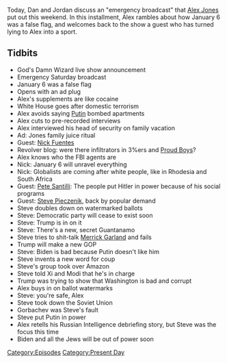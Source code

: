 {{DEFAULTSORT:
    #_EPISODE_0568:June 19, 2021
}}{{Episode
    | title           = June 19, 2021
    | caption         = Listen to this episode on [https://knowledgefight.libsyn.com/568-june-19-2021 Libsyn] [https://open.spotify.com/episode/06JOhdgR1Bs3JBEgbTwhwy Spotify], Read the [[Transcript/568: June 19, 2021|Unofficial Transcript]]
    | episodeNumber   = 568
    | length          = 01:18:49
    | airDate         = June 21, 2021
    | coverageDate    = June 19, 2021
    | episodeType     = [[:Category:Present Day|Present Day]]
    | appearance      = [[Nick Fuentes]], [[Pete Santilli]], [[Steve Pieczinek]], [[Merrick Garland]], [[Xi Jinping]], [[Narendra Modi]], [[Mikhail Gorbachev]]
    | previousEpisode = [[567: June 13, 2021]]
    | nextEpisode     = [[569: June 23, 2021]]
}}

{{Stub}}

Today, Dan and Jordan discuss an "emergency broadcast" that [[Alex Jones]] put out this weekend.  In this installment, Alex rambles about how January 6 was a false flag, and welcomes back to the show a guest who has turned lying to Alex into a sport.

==Tidbits==

*God's Damn Wizard live show announcement
*Emergency Saturday broadcast
*January 6 was a false flag
*Opens with an ad plug
*Alex's supplements are like cocaine
*White House goes after domestic terrorism
*Alex avoids saying [[Vladimir Putin|Putin]] bombed apartments
*Alex cuts to pre-recorded interviews
*Alex interviewed his head of security on family vacation
*Ad: Jones family juice ritual
*Guest: [[Nick Fuentes]]
*Revolver blog: were there infiltrators in 3%ers and [[Proud Boys]]?
*Alex knows who the FBI agents are
*Nick: January 6 will unravel everything
*Nick: Globalists are coming after white people, like in Rhodesia and South Africa
*Guest: [[Pete Santilli]]: The people put Hitler in power because of his social programs
*Guest: [[Steve Pieczenik]], back by popular demand
*Steve doubles down on watermarked ballots
*Steve: Democratic party will cease to exist soon
*Steve: Trump is in on it
*Steve: There's a new, secret Guantanamo
*Steve tries to shit-talk [[Merrick Garland]] and fails
*Trump will make a new GOP
*Steve: Biden is bad because Putin doesn't like him
*Steve invents a new word for coup
*Steve's group took over Amazon
*Steve told Xi and Modi that he's in charge
*Trump was trying to show that Washington is bad and corrupt
*Alex buys in on ballot watermarks
*Steve: you're safe, Alex
*Steve took down the Soviet Union
*Gorbachev was Steve's fault
*Steve put Putin in power
*Alex retells his Russian Intelligence debriefing story, but Steve was the focus this time
*Biden and all the Jews will be out of power soon

[[Category:Episodes]]
[[Category:Present Day]]
